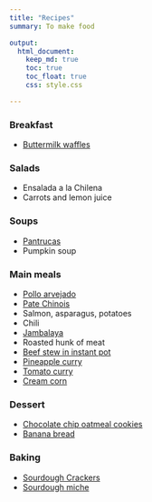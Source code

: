 ```yaml
---
title: "Recipes"
summary: To make food

output:
  html_document:
    keep_md: true
    toc: true
    toc_float: true
    css: style.css

---
```


### Breakfast
- [Buttermilk waffles](https://www.jeremylabrecque.org/recipes/buttermilk_waffles)

### Salads
- Ensalada a la Chilena
- Carrots and lemon juice


### Soups
- [Pantrucas](https://www.jeremylabrecque.org/recipes/pantrucas)
- Pumpkin soup


###  Main meals
- [Pollo arvejado](https://www.jeremylabrecque.org/recipes/pollo_arvejado)
- [Pate Chinois](https://www.ricardocuisine.com/en/recipes/5541-pate-chinois-shepherd-s-pie)
- Salmon, asparagus, potatoes
- Chili
- [Jambalaya](https://www.jeremylabrecque.org/recipes/jambalaya)
- Roasted hunk of meat 
- [Beef stew in instant pot](https://www.jeremylabrecque.org/recipes/beef_stew)
- [Pineapple curry](https://www.jeremylabrecque.org/recipes/pineapple_curry)
- [Tomato curry](https://www.jeremylabrecque.org/recipes/tomato_curry)
- [Cream corn](https://www.jeremylabrecque.org/recipes/cream_corn)


### Dessert     
- [Chocolate chip oatmeal cookies](https://www.jeremylabrecque.org/recipes/chocolate_chip_oatmeal_cookies)
- [Banana bread](https://www.jeremylabrecque.org/recipes/banana_bread)

### Baking
- [Sourdough Crackers](https://www.jeremylabrecque.org/recipes/sourdough_crackers)
- [Sourdough miche](https://docs.google.com/spreadsheets/d/1yb-5Zq36HE50GGXyTz32piH-a77dev0GmCV95H-Tmx4/edit#gid=1965387700)